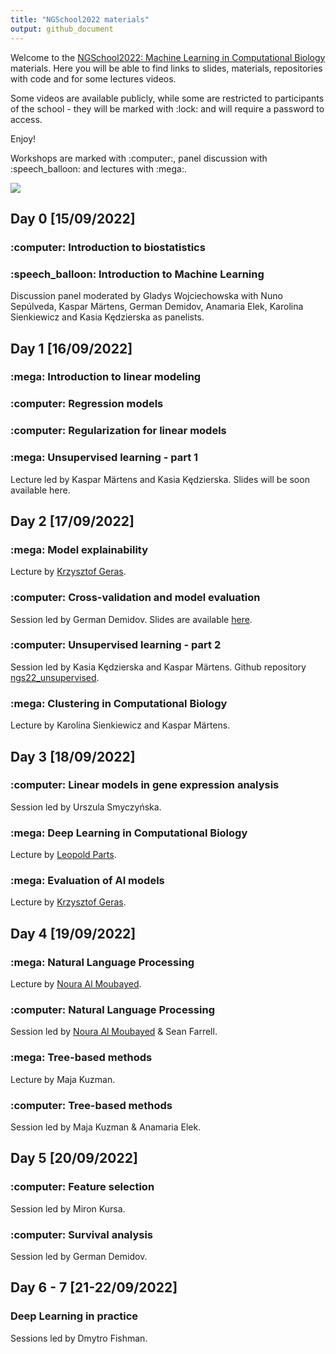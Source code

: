 ```yaml
---
title: "NGSchool2022 materials"
output: github_document
---
```


Welcome to the [NGSchool2022: Machine Learning in Computational Biology](https://ngschool.eu/ngschool2022/) materials. Here you will be able to find links to slides, materials, repositories with code and for some lectures videos.

Some videos are available publicly, while some are restricted to participants of the school - they will be marked with :lock: and will require a password to access. 

Enjoy!

Workshops are marked with :computer:, panel discussion with :speech_balloon: and lectures with :mega:.

[![](program.png)](https://ngschool.eu/ngschool2022/#program)

## Day 0  [15/09/2022]

### :computer: Introduction to biostatistics

### :speech_balloon: Introduction to Machine Learning 

Discussion panel moderated by Gladys Wojciechowska with Nuno Sepúlveda, Kaspar Märtens, German Demidov, Anamaria Elek, Karolina Sienkiewicz and Kasia Kędzierska as panelists.

## Day 1 [16/09/2022]

### :mega: Introduction to linear modeling

### :computer: Regression models

### :computer: Regularization for linear models

### :mega: Unsupervised learning - part 1 

Lecture led by Kaspar Märtens and Kasia Kędzierska. Slides will be soon available here.

## Day 2  [17/09/2022]

### :mega: Model explainability  

Lecture by [Krzysztof Geras](https://cs.nyu.edu/~kgeras/).

### :computer: Cross-validation and model evaluation  

Session led by German Demidov. Slides are available [here](day2/Model_evaluation-5.pdf).

### :computer: Unsupervised learning - part 2 

Session led by Kasia Kędzierska and Kaspar Märtens. Github repository [ngs22_unsupervised](https://github.com/kzkedzierska/ngs22_unsupervised).

### :mega: Clustering in Computational Biology 

Lecture by Karolina Sienkiewicz and Kaspar Märtens.

## Day 3 [18/09/2022]

### :computer: Linear models in gene expression analysis

Session led by Urszula Smyczyńska.

### :mega: Deep Learning in Computational Biology 

Lecture by [Leopold Parts](https://www.sanger.ac.uk/person/parts-leopold/).

### :mega: Evaluation of AI models

Lecture by [Krzysztof Geras](https://cs.nyu.edu/~kgeras/).

## Day 4 [19/09/2022]

### :mega: Natural Language Processing 

Lecture by [Noura Al Moubayed](https://www.durham.ac.uk/staff/noura-al-moubayed/).

### :computer: Natural Language Processing 

Session led by [Noura Al Moubayed](https://www.durham.ac.uk/staff/noura-al-moubayed/) & Sean Farrell.

### :mega: Tree-based methods

Lecture by Maja Kuzman.

### :computer: Tree-based methods

Session led by Maja Kuzman & Anamaria Elek.

## Day 5 [20/09/2022]

### :computer: Feature selection

Session led by Miron Kursa.

### :computer: Survival analysis

Session led by German Demidov. 

## Day 6 - 7 [21-22/09/2022]

### Deep Learning in practice 

Sessions led by Dmytro Fishman.
